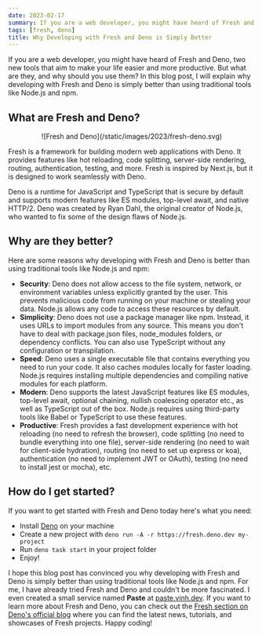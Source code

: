 ```yaml
---
date: 2023-02-17
summary: If you are a web developer, you might have heard of Fresh and Deno, two new tools that aim to make your life easier and more productive. But what are they, and why should you use them? In this blog post, I will explain why developing with Fresh and Deno is simply better than using traditional tools like Node.js and npm.
tags: [fresh, deno]
title: Why Developing with Fresh and Deno is Simply Better
---
```


If you are a web developer, you might have heard of Fresh and Deno, two new tools that aim to make your life easier and more productive. But what are they, and why should you use them? In this blog post, I will explain why developing with Fresh and Deno is simply better than using traditional tools like Node.js and npm.

## What are Fresh and Deno?

<center>![Fresh and Deno](/static/images/2023/fresh-deno.svg)</center>

Fresh is a framework for building modern web applications with Deno. It provides features like hot reloading, code splitting, server-side rendering, routing, authentication, testing, and more. Fresh is inspired by Next.js, but it is designed to work seamlessly with Deno.

Deno is a runtime for JavaScript and TypeScript that is secure by default and supports modern features like ES modules, top-level await, and native HTTP/2. Deno was created by Ryan Dahl, the original creator of Node.js, who wanted to fix some of the design flaws of Node.js.

## Why are they better?

Here are some reasons why developing with Fresh and Deno is better than using traditional tools like Node.js and npm:

- **Security**: Deno does not allow access to the file system, network, or environment variables unless explicitly granted by the user. This prevents malicious code from running on your machine or stealing your data. Node.js allows any code to access these resources by default.
- **Simplicity**: Deno does not use a package manager like npm. Instead, it uses URLs to import modules from any source. This means you don't have to deal with package.json files, node_modules folders, or dependency conflicts. You can also use TypeScript without any configuration or transpilation.
- **Speed**: Deno uses a single executable file that contains everything you need to run your code. It also caches modules locally for faster loading. Node.js requires installing multiple dependencies and compiling native modules for each platform.
- **Modern**: Deno supports the latest JavaScript features like ES modules, top-level await, optional chaining, nullish coalescing operator etc., as well as TypeScript out of the box. Node.js requires using third-party tools like Babel or TypeScript to use these features.
- **Productive**: Fresh provides a fast development experience with hot reloading (no need to refresh the browser), code splitting (no need to bundle everything into one file), server-side rendering (no need to wait for client-side hydration), routing (no need to set up express or koa), authentication (no need to implement JWT or OAuth), testing (no need to install jest or mocha), etc.

## How do I get started?

If you want to get started with Fresh and Deno today here's what you need:

- Install [Deno](https://deno.land/#installation) on your machine
- Create a new project with `deno run -A -r https://fresh.deno.dev my-project`
- Run `deno task start` in your project folder
- Enjoy!

I hope this blog post has convinced you why developing with Fresh and Deno is simply better than using traditional tools like Node.js and npm. For me, I have already tried Fresh and Deno and couldn't be more fascinated. I even created a small service named **Paste** at [paste.vinh.dev](https://paste.vinh.dev). If you want to learn more about Fresh and Deno, you can check out the [Fresh section on Deno's official blog](https://deno.com/blog?tag=fresh) where you can find the latest news, tutorials, and showcases of Fresh projects. Happy coding!
